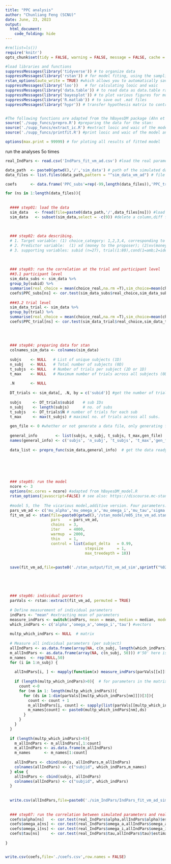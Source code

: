 ---
title: "PPC analysis"
author: "Chunliang Feng (SCNU)"
date: June, 23, 2023
output:
  html_document:
    code_folding: hide
---
```{r setup, include=FALSE}
#rm(list=ls())
require('knitr') 
opts_chunk$set(tidy = FALSE, warning = FALSE, message = FALSE, cache = FALSE)

#load libraries and functions
suppressMessages(library('tidyverse')) # to organize data
suppressMessages(library('rstan')) # for model fiting, using the sampling function
rstan_options(auto_write = TRUE) #which allows you to automatically save a bare version of a compiled Stan program to the hard disk so that it does not need to be recompiled (unless you change it): https://github.com/stan-dev/rstan/wiki/RStan-Getting-Started
suppressMessages(library('loo'))   # for calculating looic and waic
suppressMessages(library('data.table')) # to read data as data.table rather than data.frame.
suppressMessages(library('bayesplot')) # to plot various figures for model checking
suppressMessages(library('R.matlab')) # to save out .mat files
suppressMessages(library('hypr')) # transfer hypothesis matrix to contrast matrix.


#The following functions are adapted from the hBayesDM package (Ahn et al., 2017): Ahn, W. Y., Haines, N., & Zhang, L. (2017). Revealing neurocomputational mechanisms of reinforcement learning and decision-making with the hBayesDM package. Computational Psychiatry, 1, 24.
source('./supp_funcs/prepro.R') #preparing the data for the stan:                         change for each project: IMPORTANT!!!!!!!!!!!!!!!!!
source('./supp_funcs/extract_ic.R') #extract looic and waic of the model:                 no chnage needed
source('./supp_funcs/printfit.R') #print looic and waic of the model and their weights:   no change needed

options(max.print = 99999) # for ploting all results of fitted model
```



run the analyses 5o times
```{r 50 times}
real_IndPars <- read.csv('IndPars_fit_vm_ad.csv') #load the real parameters

data_path  <- paste0(getwd(),'/','sim_data') # path of the simulated data
data_files <- list.files(data_path,pattern = "^sim_data_vm_ad") # file names of the simulated data

coefs      <- data.frame('PPC_subs'=rep(-99,length(data_files)),'PPC_trial'=rep(-99,length(data_files)),'alpha'=rep(-99,length(data_files)),'omega_a'=rep(-99,length(data_files)),'omega_i'=rep(-99,length(data_files)),'tau'=rep(-99,length(data_files)))

for (ns in 1:length(data_files)){
  
  
  #### step01: load the data
  sim_data   <- fread(file=paste0(data_path,'/',data_files[ns])) #load as data.table
  sim_data   <- subset(sim_data,select = -c(9)) #delete a column,diff from delete a col from data.frame
  
  
  
  ### step02: data describing.
  # 1. Target variable: (1) choice_category: 1,2,3,4, corresponding to 0,2,4,6
  # 2. Predictor variable:  (1) xd (money to the proposer); (2)xv(money to participants/agents).
  # 3. supporting variables: subid (n=27), trial(1:80),cond(1=amb;2=ide),choice: decisions correspond to 0,2,4,or 6.
  
  
  
  ### step03: run the correlation at the trial and participant level
  ##3.1 participant level
  sim_data_subs <- sim_data %>% 
  group_by(subid) %>% 
  summarise(real_choice = mean(choice_real,na.rm =T),sim_choice=mean(choice,na.rm =T)) %>% ungroup()
  coefs$PPC_subs[ns] <- cor.test(sim_data_subs$real_choice,sim_data_subs$sim_choice)$estimate
  
  ###3.2 trial level
  sim_data_trial <- sim_data %>% 
  group_by(trial) %>% 
  summarise(real_choice = mean(choice_real,na.rm =T),sim_choice=mean(choice,na.rm =T)) %>% ungroup()
  coefs$PPC_trial[ns] <- cor.test(sim_data_trial$real_choice,sim_data_trial$sim_choice)$estimate
  
  
  
  
  ### step04: preparing data for stan
  colnames_sim_data <- colnames(sim_data)
  
  subjs    <- NULL   # List of unique subjects (1D)
  n_subj   <- NULL   # Total number of subjects (0D)
  t_subjs  <- NULL   # Number of trials per subject (2D or 1D)
  t_max    <- NULL   # Maximum number of trials across all subjects (0D)
  
  .N       <- NULL
  
  DT_trials <- sim_data[, .N, by = c('subid')] #get the number of trials for each sub, data.table
  
  subjs     <- DT_trials$subid    # sub IDs
  n_subj    <- length(subjs)      # no. of subs
  t_subjs   <- DT_trials$N # number of trials for each sub
  t_max     <- max(t_subjs) # maximal no. of trials across all subs.
  
  gen_file <- 0 #whether or not generate a data file, only generating for main analysis, not for simulation analysis
  
  general_info        <- list(subjs, n_subj, t_subjs, t_max,gen_file)
  names(general_info) <- c('subjs', 'n_subj', 't_subjs', 't_max','gen_file')
  
  data_list <- prepro_func(sim_data,general_info)  # get the data ready for stan; MUST check the 'func01_prepro.R' file in the 'supp_funcs' directory!!!!!!!
  





  ### step05: run the model
  ncore <- 3
  options(mc.cores = ncore) #adapted from hBayesDM_model.R
  rstan_options(javascript=FALSE) # see also: https://discourse.mc-stan.org/t/error-in-open-connection-con-open-mode-timeout-was-reached-github-com/23162/6
  
  #model 5, the  The vicarious model,additive version. Four parameters: alpha, omega_a, omega_i, and tau
  pars_vm_ad <- c('mu_alpha','mu_omega_a','mu_omega_i','mu_tau','sigma','alpha','omega_a','omega_i','tau','log_lik')
  fit_vm_ad <- stan(file=paste0(getwd(),'/stan_model/m05_ite_vm_ad.stan'), data=data_list,
                    pars    = pars_vm_ad,
                    chains  = 3,
                    iter    = 4000,
                    warmup  = 2000,
                    thin    = 1,
                    control = list(adapt_delta   = 0.99,
                                   stepsize      = 1,
                                   max_treedepth = 18))
  
  
  save(fit_vm_ad,file=paste0('./stan_output/fit_vm_ad_sim',sprintf("%02d", ns),'.RData'))
  
  
  
  
  
  ### step06: individual paramters
  parVals <- rstan::extract(fit_vm_ad, permuted = TRUE)
  
  # Define measurement of individual parameters
  indPars <- "mean" #extracting mean of parameters
  measure_indPars <- switch(indPars, mean = mean, median = median, mode = estimate_mode)
  which_indPars <- c('alpha','omega_a','omega_i','tau') #vectors
  
  multp_which_indPars <- NULL  # matrix
  
  # Measure all individual parameters (per subject)
  allIndPars <- as.data.frame(array(NA, c(n_subj, length(which_indPars))))
  m_allIndPars <- as.data.frame(array(NA, c(n_subj, 50))) #'50' here is an arbitrary value, just to make sure that the number of parameters are below this value.
  m_names  <- rep(NULL,50)
  for (i in 1:n_subj) {
    
    allIndPars[i, ] <- mapply(function(x) measure_indPars(parVals[[x]][, i]), which_indPars)
    
    if (length(multp_which_indPars)>0){  # for parameters in the matrix form
      count <-0
      for (nm in 1: length(multp_which_indPars)){
        for (ds in 1:dim(parVals[[multp_which_indPars[nm]]])[3]){
          count <- count + 1
          m_allIndPars[i, count] <- sapply(list(parVals[[multp_which_indPars[nm]]][, i,ds]),function(x) measure_indPars(x))
          m_names[count] <- paste0(multp_which_indPars[nm],ds)
        }
      }
    }
  }
  
  if (length(multp_which_indPars)>0){
    m_allIndPars <- m_allIndPars[,1:count]
    m_allIndPars <- as.data.frame(m_allIndPars)
    m_names      <- m_names[1:count]
    
    allIndPars <- cbind(subjs, allIndPars,m_allIndPars)
    colnames(allIndPars) <- c("subjid", which_indPars,m_names)
  } else {
    allIndPars <- cbind(subjs, allIndPars)
    colnames(allIndPars) <- c("subjid", which_indPars) 
  }
  
  
  write.csv(allIndPars,file=paste0('./sim_IndPars/IndPars_fit_vm_ad_sim',sprintf("%02d", ns),'.csv'),row.names = FALSE)
  
  
  ### step07: run the correlation between simulated parameters and real parameters
  coefs$alpha[ns]   <- cor.test(real_IndPars$alpha,allIndPars$alpha)$estimate
  coefs$omega_a[ns] <- cor.test(real_IndPars$omega_a,allIndPars$omega_a)$estimate
  coefs$omega_i[ns] <- cor.test(real_IndPars$omega_i,allIndPars$omega_i)$estimate
  coefs$tau[ns]     <- cor.test(real_IndPars$tau,allIndPars$tau)$estimate
  
}


write.csv(coefs,file='./coefs.csv',row.names = FALSE)


```

